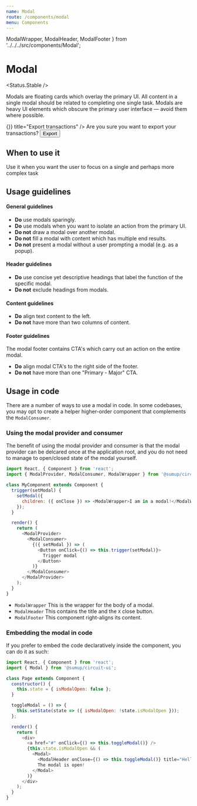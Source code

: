 ```yaml
---
name: Modal
route: /components/modal
menu: Components
---
```


  ModalWrapper,
  ModalHeader,
  ModalFooter
} from '../../../src/components/Modal';

# Modal

<Status.Stable />

Modals are floating cards which overlay the primary UI. All content in a single
modal should be related to completing one single task. Modals are heavy UI
elements which obscure the primary user interface — avoid them where possible.

<Playground>
  <ModalWrapper>
    <ModalHeader onClose={() => {}} title="Export transactions" />
    <Text>Are you sure you want to export your transactions?</Text>
    <ModalFooter>
      <Button primary>Export</Button>
    </ModalFooter>
  </ModalWrapper>
</Playground>

<Props of={ModalWrapper} />
<Props of={ModalHeader} />
<Props of={ModalFooter} />

## When to use it

Use it when you want the user to focus on a single and perhaps more complex task

## Usage guidelines

#### General guidelines

- **Do** use modals sparingly.
- **Do** use modals when you want to isolate an action from the primary UI.
- **Do not** draw a modal over another modal.
- **Do not** fill a modal with content which has multiple end results.
- **Do not** present a modal without a user prompting a modal (e.g. as a popup).

#### Header guidelines

- **Do** use concise yet descriptive headings that label the function of the specific modal.
- **Do not** exclude headings from modals.

#### Content guidelines

- **Do** align text content to the left.
- **Do not** have more than two columns of content.

#### Footer guidelines

The modal footer contains CTA's which carry out an action on the entire modal.

- **Do** align modal CTA's to the right side of the footer.
- **Do not** have more than one "Primary - Major" CTA.

## Usage in code

There are a number of ways to use a modal in code. In some codebases, you
may opt to create a helper higher-order component that complements the
`ModalConsumer`.

### Using the modal provider and consumer

The benefit of using the modal provider and consumer is that the modal provider
can be delcared once at the application root, and you do not need to manage
to open/closed state of the modal yourself.

```javascript
import React, { Component } from 'react';
import { ModalProvider, ModalConsumer, ModalWrapper } from '@sumup/circuit-ui';

class MyComponent extends Component {
  trigger(setModal) {
    setModal({
      children: ({ onClose }) => <ModalWrapper>I am in a modal!</ModalWrapper>
    });
  }

  render() {
    return (
      <ModalProvider>
        <ModalConsumer>
          {({ setModal }) => (
            <Button onClick={() => this.trigger(setModal)}>
              Trigger modal
            </Button>
          )}
        </ModalConsumer>
      </ModalProvider>
    );
  }
}
```

- `ModalWrapper` This is the wrapper for the body of a modal.
- `ModalHeader` This contains the title and the `X` close button.
- `ModalFooter` This component right-aligns its content.

### Embedding the modal in code

If you prefer to embed the code declaratively inside the component, you can
do it as such:

```javascript
import React, { Component } from 'react';
import { Modal } from '@sumup/circuit-ui';

class Page extends Component {
  constructor() {
    this.state = { isModalOpen: false };
  }

  toggleModal = () => {
    this.setState(state => ({ isModalOpen: !state.isModalOpen }));
  };

  render() {
    return (
      <div>
        <a href="#" onClick={() => this.toggleModal()} />
        {this.state.isModalOpen && (
          <Modal>
            <ModalHeader onClose={() => this.toggleModal()} title="Hello" />
            The modal is open!
          </Modal>
        )}
      </div>
    );
  }
}
```
